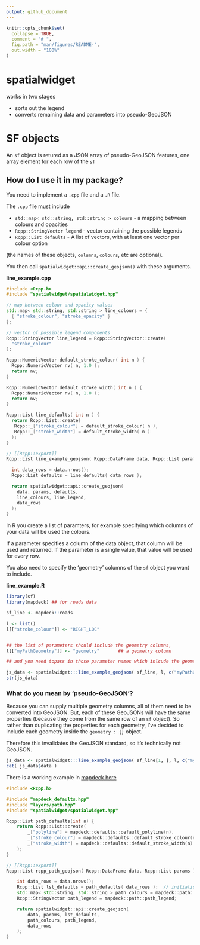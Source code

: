 ```yaml
---
output: github_document
---
```


<!-- README.md is generated from README.Rmd. Please edit that file -->

```r
knitr::opts_chunk$set(
  collapse = TRUE,
  comment = "# ",
  fig.path = "man/figures/README-",
  out.width = "100%"
)
```
# spatialwidget

works in two stages

- sorts out the legend
- converts remaining data and parameters into pseudo-GeoJSON



# SF objects

An `sf` object is retured as a JSON array of pseudo-GeoJSON features, one array element for each row of the `sf`

## How do I use it in my package?

You need to implement a `.cpp` file and a `.R` file. 

The `.cpp` file must include

- `std::map< std::string, std::string > colours` - a mapping between colours and opacities
- `Rcpp::StringVector legend` - vector containing the possible legends
- `Rcpp::List defaults` - A list of vectors, with at least one vector per colour option

(the names of these objects, `columns`, `colours`, etc are optional). 

You then call `spatialwidget::api::create_geojson()` with these arguments. 

**line_example.cpp**

```c++
#include <Rcpp.h>
#include "spatialwidget/spatialwidget.hpp"

// map between colour and opacity values
std::map< std::string, std::string > line_colours = {
  { "stroke_colour", "stroke_opacity" }
};

// vector of possible legend components
Rcpp::StringVector line_legend = Rcpp::StringVector::create(
  "stroke_colour"
);

Rcpp::NumericVector default_stroke_colour( int n ) {
  Rcpp::NumericVector nv( n, 1.0 );
  return nv;
}

Rcpp::NumericVector default_stroke_width( int n ) {
  Rcpp::NumericVector nv( n, 1.0 );
  return nv;
}

Rcpp::List line_defaults( int n ) {
  return Rcpp::List::create(
   Rcpp::_["stroke_colour"] = default_stroke_colour( n ),
   Rcpp::_["stroke_width"] = default_stroke_width( n )
  );
}

// [[Rcpp::export]]
Rcpp::List line_example_geojson( Rcpp::DataFrame data, Rcpp::List params ) {

  int data_rows = data.nrows();
  Rcpp::List defaults = line_defaults( data_rows );

  return spatialwidget::api::create_geojson(
    data, params, defaults,
    line_colours, line_legend,
    data_rows
  );
}

```

In R you create a list of paramters, for example specifying which columns of your data will be used the colours. 

If a parameter specifies a column of the data object, that column will be used and returned. If the parameter is a single value, that value will be used for every row. 

You also need to specify the 'geometry' columns of the `sf` object you want to include. 



**line_example.R**

```r

library(sf)
library(mapdeck) ## for roads data

sf_line <- mapdeck::roads

l <- list()
l[["stroke_colour"]] <- "RIGHT_LOC"


## the list of parameters should include the geometry columns,
l[["myPathGeometry"]] <- "geometry"       ## a geometry column

## and you need topass in those parameter names which inlcude the geometry columns

js_data <- spatialwidget:::line_example_geojson( sf_line, l, c("myPathGeometry") )
str(js_data)

```

### What do you mean by 'pseudo-GeoJSON'?

Because you can supply multiple geometry columns, all of them need to be converted into GeoJSON. But, each of these GeoJSONs will have the same properties (because they come from the same row of an `sf` object). So rather than duplicating the properties for each geometry, I've decided to include each geometry inside the `geometry : {}` object. 

Therefore this invalidates the GeoJSON standard, so it's technically not GeoJSON.

```r

js_data <- spatialwidget:::line_example_geojson( sf_line[1, ], l, c("myPathGeometry") )
cat( js_data$data )
```


There is a working example in [mapdeck here](https://github.com/SymbolixAU/mapdeck/blob/geojson/src/path.cpp)

```c++
#include <Rcpp.h>

#include "mapdeck_defaults.hpp"
#include "layers/path.hpp"
#include "spatialwidget/spatialwidget.hpp"

Rcpp::List path_defaults(int n) {
	return Rcpp::List::create(
		_["polyline"] = mapdeck::defaults::default_polyline(n),
		_["stroke_colour"] = mapdeck::defaults::default_stroke_colour(n),
		_["stroke_width"] = mapdeck::defaults::default_stroke_width(n)
	);
}

// [[Rcpp::export]]
Rcpp::List rcpp_path_geojson( Rcpp::DataFrame data, Rcpp::List params ) {

	int data_rows = data.nrows();
	Rcpp::List lst_defaults = path_defaults( data_rows );  // initialise with defaults
	std::map< std::string, std::string > path_colours = mapdeck::path::path_colours;
	Rcpp::StringVector path_legend = mapdeck::path::path_legend;

	return spatialwidget::api::create_geojson(
		data, params, lst_defaults,
		path_colours, path_legend,
		data_rows
	);
}

```

